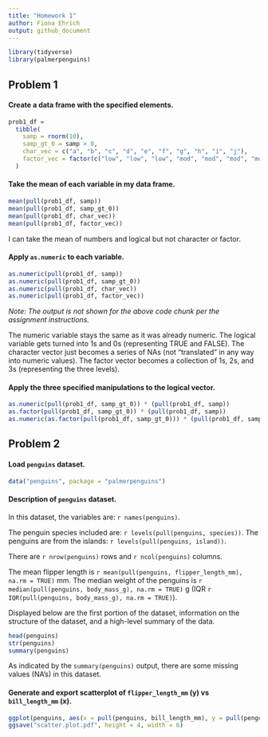 ```yaml
---
title: "Homework 1"
author: Fiona Ehrich
output: github_document
---
```


```r
library(tidyverse)
library(palmerpenguins)
```

## Problem 1

#### Create a data frame with the specified elements.

```r
prob1_df =
  tibble(
    samp = rnorm(10),
    samp_gt_0 = samp > 0,
    char_vec = c("a", "b", "c", "d", "e", "f", "g", "h", "i", "j"),
    factor_vec = factor(c("low", "low", "low", "mod", "mod", "mod", "mod", "high", "high", "high"))
  )
```

#### Take the mean of each variable in my data frame.

```r
mean(pull(prob1_df, samp))
mean(pull(prob1_df, samp_gt_0))
mean(pull(prob1_df, char_vec))
mean(pull(prob1_df, factor_vec))
```

I can take the mean of numbers and logical but not character or factor.

#### Apply `as.numeric` to each variable.

```r
as.numeric(pull(prob1_df, samp))
as.numeric(pull(prob1_df, samp_gt_0))
as.numeric(pull(prob1_df, char_vec))
as.numeric(pull(prob1_df, factor_vec))
```
*Note: The output is not shown for the above code chunk per the assignment instructions.*

The numeric variable stays the same as it was already numeric. The logical variable gets turned into 1s and 0s (representing TRUE and FALSE). The character vector just becomes a series of NAs (not "translated" in any way into numeric values). The factor vector becomes a collection of 1s, 2s, and 3s (representing the three levels).

#### Apply the three specified manipulations to the logical vector.

```r
as.numeric(pull(prob1_df, samp_gt_0)) * (pull(prob1_df, samp))
as.factor(pull(prob1_df, samp_gt_0)) * (pull(prob1_df, samp))
as.numeric(as.factor(pull(prob1_df, samp_gt_0))) * (pull(prob1_df, samp))
```

## Problem 2

#### Load `penguins` dataset.

```r
data("penguins", package = "palmerpenguins")
```

#### Description of `penguins` dataset.

In this dataset, the variables are: `r names(penguins)`.

The penguin species included are: `r levels(pull(penguins, species))`. The penguins are from the islands: `r levels(pull(penguins, island))`.

There are `r nrow(penguins)` rows and `r ncol(penguins)` columns.

The mean flipper length is `r mean(pull(penguins, flipper_length_mm), na.rm = TRUE)` mm. The median weight of the penguins is `r median(pull(penguins, body_mass_g), na.rm = TRUE)` g (IQR `r IQR(pull(penguins, body_mass_g), na.rm = TRUE)`).

Displayed below are the first portion of the dataset, information on the structure of the dataset, and a high-level summary of the data. 

```r
head(penguins)
str(penguins)
summary(penguins)
```

As indicated by the `summary(penguins)` output, there are some missing values (NA's) in this dataset.

#### Generate and export scatterplot of `flipper_length_mm` (y) vs `bill_length_mm` (x).

```r
ggplot(penguins, aes(x = pull(penguins, bill_length_mm), y = pull(penguins, flipper_length_mm), color = pull(penguins, species))) + geom_point()
ggsave("scatter.plot.pdf", height = 4, width = 6)
```